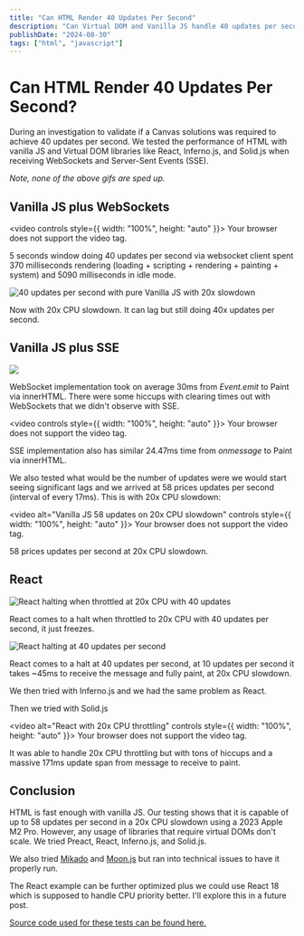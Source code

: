 ```yaml
---
title: "Can HTML Render 40 Updates Per Second"
description: "Can Virtual DOM and Vanilla JS handle 40 updates per second from SSE?"
publishDate: "2024-08-30"
tags: ["html", "javascript"]
---
```


# Can HTML Render 40 Updates Per Second?

During an investigation to validate if a Canvas solutions was required to
achieve 40 updates per second. We tested the performance of HTML with vanilla JS
and Virtual DOM libraries like React, Inferno.js, and Solid.js when receiving
WebSockets and Server-Sent Events (SSE).

*Note, none of the above gifs are sped up.*

## Vanilla JS plus WebSockets

<video controls style={{ width: "100%", height: "auto" }}>
  <source src={image1} type="video/mp4"/>
  Your browser does not support the video tag.
</video>

5 seconds window doing 40 updates per second via websocket client spent 370 milliseconds rendering (loading \+ scripting \+ rendering \+ painting \+ system) and 5090 milliseconds in idle mode.

![40 updates per second with pure Vanilla JS with 20x slowdown](./image2.png)

Now with 20x CPU slowdown. It can lag but still doing 40x updates per second.

## Vanilla JS plus SSE

![](./image3.png)

WebSocket implementation took on average 30ms from *Event.emit* to Paint via innerHTML. There were some hiccups with clearing times out with WebSockets that we didn't observe with SSE.

<video controls style={{ width: "100%", height: "auto" }}>
  <source src={image4} type="video/mp4"/>
  Your browser does not support the video tag.
</video>

SSE implementation also has similar 24.47ms time from *onmessage* to Paint via innerHTML.

We also tested what would be the number of updates were we would start seeing significant lags and we arrived at 58 prices updates per second (interval of every 17ms). This is with 20x CPU slowdown:

<video alt="Vanilla JS 58 updates on 20x CPU slowdown" controls style={{ width: "100%", height: "auto" }}>
  <source src={image5} type="video/mp4"/>
  Your browser does not support the video tag.
</video>

58 prices updates per second at 20x CPU slowdown.

## React

![React halting when throttled at 20x CPU with 40 updates](./image6.png)

React comes to a halt when throttled to 20x CPU with 40 updates per second, it just freezes.

![React halting at 40 updates per second](./image7.png)

React comes to a halt at 40 updates per second, at 10 updates per second it takes \~45ms to receive the message and fully paint, at 20x CPU slowdown.

We then tried with Inferno.js and we had the same problem as React.

Then we tried with Solid.js

<video alt="React with 20x CPU throttling" controls style={{ width: "100%", height: "auto" }}>
  <source src={image8} type="video/mp4"/>
  Your browser does not support the video tag.
</video>

It was able to handle 20x CPU throttling but with tons of hiccups and a massive 171ms update span from message to receive to paint.

## Conclusion

HTML is fast enough with vanilla JS. Our testing shows that it is capable of up to 58 updates per second in a 20x CPU slowdown using a 2023 Apple M2 Pro. However, any usage of libraries that require virtual DOMs don't scale. We tried Preact, React, Inferno.js, and Solid.js.

We also tried [Mikado](https://github.com/nextapps-de/mikado?tab=readme-ov-file\#get-started) and [Moon.js](https://github.com/kbrsh/moon) but ran into technical issues to have it properly run.

The React example can be further optimized plus we could use React 18 which is
supposed to handle CPU priority better. I'll explore this in a future post.

[Source code used for these tests can be found
here.](https://github.com/AndreiCalazans/finance-order-book/commits/main/)

